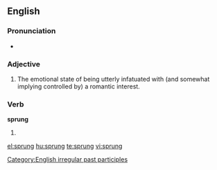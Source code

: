 {{see|Sprung}}
==English==

===Pronunciation===
*{{IPA|/'spɻʌɳ/}}
*:{{rhymes|ʌŋ}}

===Adjective===
{{en-adj}}

# {{slang|AAVE}} The emotional state of being utterly infatuated with (and somewhat implying controlled by) a romantic interest.

===Verb===
'''sprung'''

# {{past participle of|[[spring]]}}

[[Category:English irregular past participles]]

[[el:sprung]]
[[hu:sprung]]
[[te:sprung]]
[[vi:sprung]]